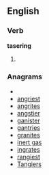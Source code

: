==English==

===Verb===
'''tasering'''

# {{present participle of|[[taser]]}}

===Anagrams===
* {{alphagram|aeginrst}}
* [[angriest#English|angriest]]
* [[angrites#English|angrites]]
* [[angstier#English|angstier]]
* [[ganister#English|ganister]]
* [[gantries#English|gantries]]
* [[granites#English|granites]]
* [[inert gas#English|inert gas]]
* [[ingrates#English|ingrates]]
* [[rangiest#English|rangiest]]
* [[Tangiers#English|Tangiers]]